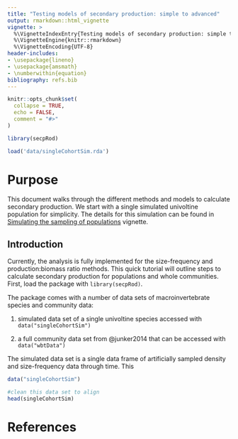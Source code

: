 ```yaml
---
title: "Testing models of secondary production: simple to advanced"
output: rmarkdown::html_vignette
vignette: >
  %\VignetteIndexEntry{Testing models of secondary production: simple to advanced}
  %\VignetteEngine{knitr::rmarkdown}
  %\VignetteEncoding{UTF-8}
header-includes:
- \usepackage{lineno}
- \usepackage{amsmath}
- \numberwithin{equation}
bibliography: refs.bib
---
```


```r
knitr::opts_chunk$set(
  collapse = TRUE,
  echo = FALSE, 
  comment = "#>"
)
```

```r
library(secpRod)

load('data/singleCohortSim.rda')

```

# Purpose

This document walks through the different methods and models to calculate secondary production. We start with a single simulated univoltine population for simplicity. The details for this simulation can be found in [Simulating the sampling of populations](https://jimjunker1.github.io/secpRod/articles/sampling-simulation.html) vignette. 

## Introduction 

Currently, the analysis is fully implemented for the size-frequency and production:biomass ratio methods. This quick tutorial will outline steps to calculate secondary production for populations and whole communities. First, load the package with `library(secpRod)`.

The package comes with a number of data sets of macroinvertebrate species and community data:

1) simulated data set of a single univoltine species accessed with `data("singleCohortSim")`

2) a full community data set from @junker2014 that can be accessed with `data("wbtData")`

The simulated data set is a single data frame of artificially sampled density and size-frequency data through time. This 

```r
data("singleCohortSim")

#clean this data set to align 
head(singleCohortSim)
```



# References

